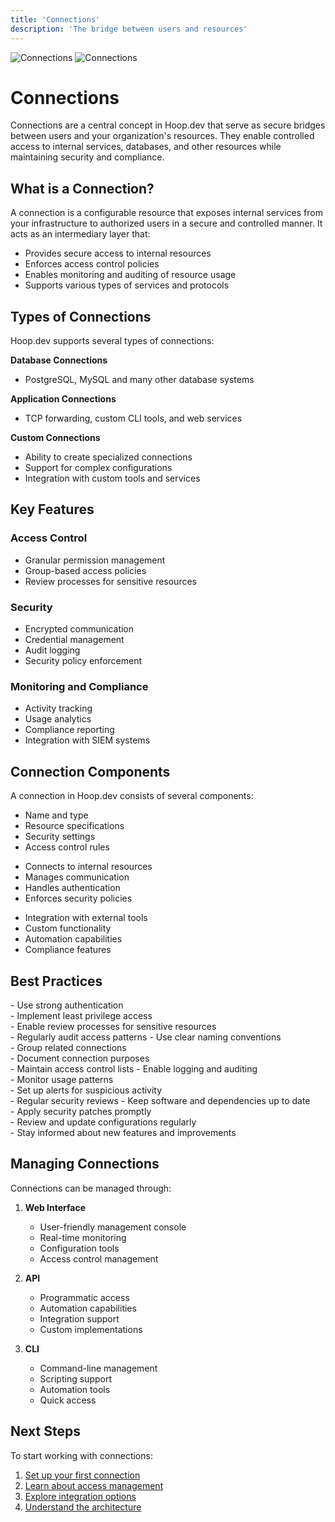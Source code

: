 ```yaml
---
title: 'Connections'
description: 'The bridge between users and resources'
---
```


<img src="/images/concepts/connections-light.png" alt="Connections" className="block dark:hidden" />
<img src="/images/concepts/connections-dark.png" alt="Connections" className="hidden dark:block" />


# Connections

Connections are a central concept in Hoop.dev that serve as secure bridges between users and your organization's resources. They enable controlled access to internal services, databases, and other resources while maintaining security and compliance.

## What is a Connection?

A connection is a configurable resource that exposes internal services from your infrastructure to authorized users in a secure and controlled manner. It acts as an intermediary layer that:

- Provides secure access to internal resources
- Enforces access control policies
- Enables monitoring and auditing of resource usage
- Supports various types of services and protocols

## Types of Connections

Hoop.dev supports several types of connections:

**Database Connections**
   - PostgreSQL, MySQL and many other database systems

**Application Connections**
   - TCP forwarding, custom CLI tools, and web services

**Custom Connections**
   - Ability to create specialized connections
   - Support for complex configurations
   - Integration with custom tools and services

## Key Features

### Access Control
- Granular permission management
- Group-based access policies
- Review processes for sensitive resources

### Security
- Encrypted communication
- Credential management
- Audit logging
- Security policy enforcement

### Monitoring and Compliance
- Activity tracking
- Usage analytics
- Compliance reporting
- Integration with SIEM systems

## Connection Components

A connection in Hoop.dev consists of several components:

<AccordionGroup>
  <Accordion title="Configuration">
    <ul>
      <li>Name and type</li>
      <li>Resource specifications</li>
      <li>Security settings</li>
      <li>Access control rules</li>
    </ul>
  </Accordion>
  
  <Accordion title="Agent Integration">
    <ul>
      <li>Connects to internal resources</li>
      <li>Manages communication</li>
      <li>Handles authentication</li>
      <li>Enforces security policies</li>
    </ul>
  </Accordion>
  
  <Accordion title="Plugins and Extensions">
    <ul>
      <li>Integration with external tools</li>
      <li>Custom functionality</li>
      <li>Automation capabilities</li>
      <li>Compliance features</li>
    </ul>
  </Accordion>
</AccordionGroup>

## Best Practices

<CardGroup cols={2}>
  <Card title="Security First" icon="shield">
    - Use strong authentication<br/>
    - Implement least privilege access<br/>
    - Enable review processes for sensitive resources<br/>
    - Regularly audit access patterns
  </Card>
  
  <Card title="Organization" icon="folder">
    - Use clear naming conventions<br/>
    - Group related connections<br/>
    - Document connection purposes<br/>
    - Maintain access control lists
  </Card>
  
  <Card title="Monitoring" icon="eye">
    - Enable logging and auditing<br/>
    - Monitor usage patterns<br/>
    - Set up alerts for suspicious activity<br/>
    - Regular security reviews
  </Card>
  
  <Card title="Regular Updates" icon="arrows-rotate">
    - Keep software and dependencies up to date<br/>
    - Apply security patches promptly<br/>
    - Review and update configurations regularly<br/>
    - Stay informed about new features and improvements
  </Card>
</CardGroup>

## Managing Connections

Connections can be managed through:

1. **Web Interface**
   - User-friendly management console
   - Real-time monitoring
   - Configuration tools
   - Access control management

2. **API**
   - Programmatic access
   - Automation capabilities
   - Integration support
   - Custom implementations

3. **CLI**
   - Command-line management
   - Scripting support
   - Automation tools
   - Quick access

## Next Steps

To start working with connections:

1. [Set up your first connection](/clients/webapp/creating-connections)
2. [Learn about access management](/clients/webapp/managing-access)
3. [Explore integration options](/integrations)
4. [Understand the architecture](/setup/architecture)

